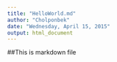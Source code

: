 ```yaml
---
title: "HelloWorld.md"
author: "Cholponbek"
date: "Wednesday, April 15, 2015"
output: html_document
---
```

##This is markdown file
